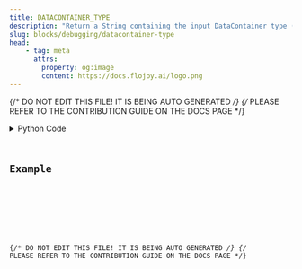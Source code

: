 ```yaml
---
title: DATACONTAINER_TYPE
description: "Return a String containing the input DataContainer type (e.g. Vector)."
slug: blocks/debugging/datacontainer-type
head:
    - tag: meta
      attrs:
        property: og:image
        content: https://docs.flojoy.ai/logo.png
---
```


{/* DO NOT EDIT THIS FILE! IT IS BEING AUTO GENERATED */}
{/* PLEASE REFER TO THE CONTRIBUTION GUIDE ON THE DOCS PAGE */}


<DownloadStudioBanner />
<PythonDocsDisplay docstring={block_data["docstring"]} />
<details>
<summary>Python Code</summary>



<Code code={pythonCode} lang="py" wrap theme="dracula" />

[Find this Flojoy Block on GitHub](https://github.com/flojoy-ai/blocks/blob/main/blocks/DEBUGGING/DATACONTAINER_TYPE/DATACONTAINER_TYPE.py)

</details>

## Example


<GetHelpWidget />


<AppDisplay app={app} blockName="DATACONTAINER_TYPE" client:visible />


<Example />

{/* DO NOT EDIT THIS FILE! IT IS BEING AUTO GENERATED */}
{/* PLEASE REFER TO THE CONTRIBUTION GUIDE ON THE DOCS PAGE */}
